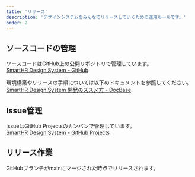 ```yaml
---
title: 'リリース'
description: 'デザインシステムをみんなでリリースしていくための運用ルールです。'
order: 2
---
```


## ソースコードの管理

ソースコードはGitHub上の公開リポジトリで管理しています。  
[SmartHR Design System - GitHub](https://github.com/kufu/smarthr-design-system)

環境構築やリリースの手順については以下のドキュメントを参照してください。  
[SmartHR Design System 開発のススメ方 - DocBase](https://smarthr-inc.docbase.io/posts/1726096#%E3%83%AC%E3%83%93%E3%83%A5%E3%83%BC%E6%96%B9%E6%B3%95)

## Issue管理

IssueはGitHub Projectsのカンバンで管理しています。  
[SmartHR Design System - GitHub Projects](https://github.com/orgs/kufu/projects/5/views/1)

## リリース作業
GitHubブランチがmainにマージされた時点でリリースされます。


